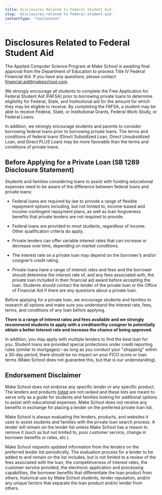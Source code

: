 ```yaml
---
title: Disclosures Related to Federal Student Aid
slug: 'disclosures-related-to-federal-student-aid'
contentType: 'TextContent'
---
```


# Disclosures Related to Federal Student Aid

The Applied Computer Science Program at Make School is awaiting final approval from the Department
of Education to process Title IV Federal Financial Aid. If you have any questions, please contact
[financial.aid@makeschool.com](mailto:financial.aid@makeschool.com).

We strongly encourage all students to complete the Free Application for Federal Student Aid (FAFSA)
prior to borrowing private loans to determine eligibility for Federal, State, and Institutional aid
for the amount for which they may be eligible to receive. By completing the FAFSA, a student may be
able to receive Federal, State, or Institutional Grants, Federal Work-Study, or Federal Loans.

In addition, we strongly encourage students and parents to consider borrowing federal loans prior to
borrowing private loans. The terms and conditions of federal loans (Direct Subsidized Loan, Direct
Unsubsidized Loan, and Direct PLUS Loan) may be more favorable than the terms and conditions of
private loans.

## Before Applying for a Private Loan (SB 1289 Disclosure Statement)

Students and families considering loans to assist with funding educational expenses need to be aware
of the difference between federal loans and private loans:

- Federal loans are required by law to provide a range of flexible repayment options including, but
  not limited to, income-based and income-contingent repayment plans, as well as loan forgiveness
  benefits that private lenders are not required to provide.

- Federal loans are provided to most students, regardless of income. Other qualification criteria do
  apply.

- Private lenders can offer variable interest rates that can increase or decrease over time,
  depending on market conditions.

- The interest rate on a private loan may depend on the borrower’s and/or cosigner’s credit rating.

- Private loans have a range of interest rates and fees and the borrower should determine the
  interest rate of, and any fees associated with, the private loan included in their financial aid
  award before accepting the loan. Students should contact the lender of the private loan or the
  Office of Financial Aid if there are any questions about a private loan.

Before applying for a private loan, we encourage students and families to research all options and
make sure you understand the interest rate, fees, terms, and conditions of any loan before applying.

**There is a range of interest rates and fees available and we strongly recommend students to apply
with a creditworthy cosigner to potentially obtain a better interest rate and increase the chance of
being approved.**

In addition, you may apply with multiple lenders to find the best loan for you. Student loans are
provided special protections under credit reporting rules (similar to mortgages)--as long as you
conduct your "shopping" within a 30-day period, there should be no impact on your FICO score or loan
terms (Make School does not guarantee this, but that is our understanding).

## Endorsement Disclaimer

Make School does not endorse any specific lender or any specific product. The lenders and products
[listed](make.sc/preferred-lenders) are not ranked and these lists are meant to serve only as a
guide for students and families looking for additional options to assist with educational expenses.
Make School does not receive any benefits in exchange for placing a lender on the preferred private
loan list.

Make School is always evaluating the lenders, products, and websites it uses to assist students and
families with the private loan search process. A lender will remain on the lender list unless Make
School has a reason to remove it (such as but not limited to, poor customer service, change in
borrower benefits or rates, etc.).

Make School requests updated information from the lenders on the preferred lender list periodically.
The evaluation process for a lender to be added to and remain on the list includes, but is not
limited to a review of the fees associated with the loan, the competitiveness of interest rates, the
customer service provided, the electronic application and processing capabilities, the borrower
benefits that differentiate the loan product from others, historical use by Make School students,
lender reputation, and/or any unique factors that separate the loan product and/or lender from
others.
